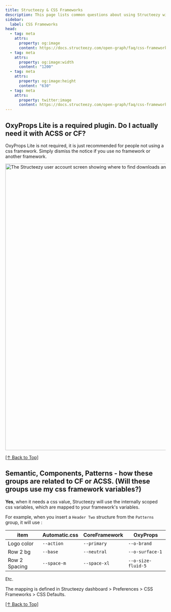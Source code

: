 ```yaml
---
title: Structeezy & CSS Frameworks
description: This page lists common questions about using Structeezy with your favorite CSS Framework.
sidebar:
  label: CSS Frameworks
head:
  - tag: meta
    attrs:
      property: og:image
      content: https://docs.structeezy.com/open-graph/faq/css-frameworks.png
  - tag: meta
    attrs:
      property: og:image:width
      content: "1200"
  - tag: meta
    attrs:
      property: og:image:height
      content: "630"
  - tag: meta
    attrs:
      property: twitter:image
      content: https://docs.structeezy.com/open-graph/faq/css-frameworks.png
---
```


## OxyProps Lite is a required plugin. Do I actually need it with ACSS or CF?
OxyProps Lite is not required, it is just recommended for people not using a css framework. Simply dismiss the notice if you use no framework or another framework.

<Image
  src={dismiss}
  alt="The Structeezy user account screen showing where to find downloads and license key in the order informations."
  format="avif"
  quality="mid"
  width="900"
/>

[[↑ Back to Top]](#top)

## Semantic, Components, Patterns - how these groups are related to CF or ACSS. (Will these groups use my css framework variables?)
**Yes**, when it needs a css value, Structeezy will use the internally scoped css variables, which are mapped to your framework's variables.

For example, when you insert a `Header Two` structure from the `Patterns` group, it will use :

| item | Automatic.css | CoreFramework | OxyProps |
| --- | --- | --- | --- |
| Logo color | `--action` | `--primary` | `--o-brand` |
| Row 2 bg | `--base` | `--neutral` | `--o-surface-1` |
| Row 2 Spacing | `--space-m` | `--space-xl` | `--o-size-fluid-5` |

Etc.

The mapping is defined in Structeezy dashboard > Preferences > CSS Frameworks > CSS Defaults.

[[↑ Back to Top]](#top)
